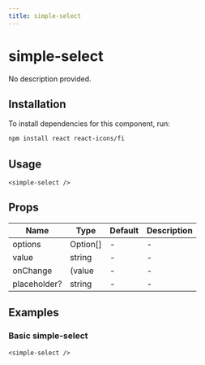 ```yaml
---
title: simple-select
---
```


# simple-select

No description provided.

## Installation
To install dependencies for this component, run:
```bash
npm install react react-icons/fi
```

## Usage
```tsx
<simple-select />
```

## Props
| Name      | Type     | Default | Description                 |
|-----------|----------|---------|-----------------------------|
| options | Option[] | - | - |
| value | string | - | - |
| onChange | (value | - | - |
| placeholder? | string | - | - |

## Examples

### Basic simple-select
```tsx
<simple-select />
```

